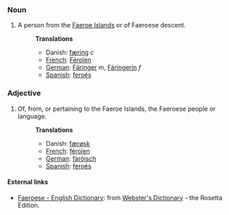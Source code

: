 ===Noun===
#A person from the [[Faeroe Islands]] or of Faeroese descent.
#:'''Translations'''
#:* Danish: [[færing]] ''c''
#:*[[French]]: [[Féroïen]]
#:*[[German]]: [[Färinger]] ''m'', [[Färingerin]] ''f''
#:*[[Spanish]]: [[feroés]]

===Adjective===
#Of, from, or pertaining to the Faeroe Islands, the Faeroese people or language.
#:'''Translations'''
#:* Danish: [[færøsk]]
#:*[[French]]: [[féroïen]]
#:*[[German]]: [[färöisch]]
#:*[[Spanish]]: [[feroés]]

==== External links====
{{interwiktionary|code=fo}}
*[http://www.websters-online-dictionary.org/definition/Faeroese-english/ Faeroese - English Dictionary]: from [http://www.websters-online-dictionary.org/ Webster's Dictionary] - the Rosetta Edition.

<!-- [[Færoese]] -->